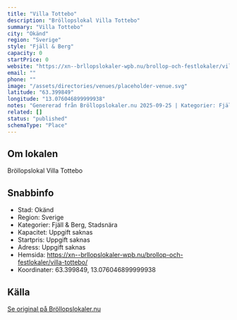 ```yaml
---
title: "Villa Tottebo"
description: "Bröllopslokal Villa Tottebo"
summary: "Villa Tottebo"
city: "Okänd"
region: "Sverige"
style: "Fjäll & Berg"
capacity: 0
startPrice: 0
website: "https://xn--brllopslokaler-wpb.nu/brollop-och-festlokaler/villa-tottebo/"
email: ""
phone: ""
image: "/assets/directories/venues/placeholder-venue.svg"
latitude: "63.399849"
longitude: "13.076046899999938"
notes: "Genererad från Bröllopslokaler.nu 2025-09-25 | Kategorier: Fjäll & Berg, Stadsnära"
related: []
status: "published"
schemaType: "Place"
---
```


## Om lokalen

Bröllopslokal Villa Tottebo

## Snabbinfo

- Stad: Okänd
- Region: Sverige
- Kategorier: Fjäll & Berg, Stadsnära
- Kapacitet: Uppgift saknas
- Startpris: Uppgift saknas
- Adress: Uppgift saknas
- Hemsida: https://xn--brllopslokaler-wpb.nu/brollop-och-festlokaler/villa-tottebo/
- Koordinater: 63.399849, 13.076046899999938

## Källa

[Se original på Bröllopslokaler.nu](https://xn--brllopslokaler-wpb.nu/brollop-och-festlokaler/villa-tottebo/)
